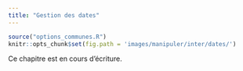 ```yaml
---
title: "Gestion des dates"
---
```


```r
source("options_communes.R")
knitr::opts_chunk$set(fig.path = 'images/manipuler/inter/dates/')
```

<div class="important">
Ce chapitre est en cours d'écriture.
</div>
